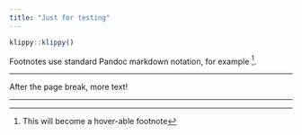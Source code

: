 ```yaml
---
title: "Just for testing"
---
```


```r
klippy::klippy()
```

Footnotes use standard Pandoc markdown notation, for example ^[This will become a hover-able footnote].

****

After the page break, more text!

****
